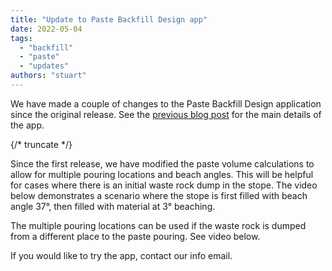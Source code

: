 ```yaml
---
title: "Update to Paste Backfill Design app"
date: 2022-05-04
tags:
  - "backfill"
  - "paste"
  - "updates"
authors: "stuart"
---
```



We have made a couple of changes to the Paste Backfill Design application since the original release. See the [previous blog post](https://mxrap.com/2022/02/12/new-app-paste-backfill-design/) for the main details of the app.

{/* truncate */}

Since the first release, we have modified the paste volume calculations to allow for multiple pouring locations and beach angles. This will be helpful for cases where there is an initial waste rock dump in the stope. The video below demonstrates a scenario where the stope is first filled with beach angle 37°, then filled with material at 3° beaching.

<ReactPlayer controls src="https://vimeo.com/973814787/85cf2f6eb0" />

The multiple pouring locations can be used if the waste rock is dumped from a different place to the paste pouring. See video below.

<ReactPlayer controls src="https://vimeo.com/973814733/8fd14ea0f2" />

If you would like to try the app, contact our info email.
